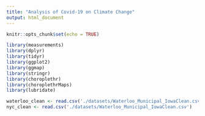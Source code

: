 ```yaml
---
title: "Analysis of Covid-19 on Climate Change"
output: html_document
---
```


```r
knitr::opts_chunk$set(echo = TRUE)

library(measurements)
library(dplyr)
library(tidyr)
library(ggplot2)
library(ggmap)
library(stringr)
library(choroplethr)
library(choroplethrMaps)
library(lubridate)

waterloo_clean <- read.csv('./datasets/Waterloo_Municipal_IowaClean.csv')
nyc_clean <- read.csv('./datasets/Waterloo_Municipal_IowaClean.csv')
```
